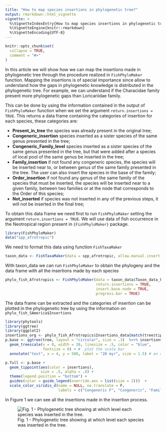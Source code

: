 ```yaml
---
title: "How to map species insertions in phylogenetic tree?"
output: rmarkdown::html_vignette
vignette: >
  %\VignetteIndexEntry{How to map species insertions in phylogenetic tree?}
  %\VignetteEngine{knitr::rmarkdown}
  %\VignetteEncoding{UTF-8}
---
```


```r
knitr::opts_chunk$set(
  collapse = TRUE,
  comment = "#>"
)
```

In this article we will show how we can map the insertions made in phylogenetic tree through the procedure realized in `FishPhyloMaker` function. Mapping the insertions is of special importance since allow to understand how the gaps in phylogenetic knowledge is distributed in the phylogenetic tree. For example, we can understand if the Characidae family present more phylogenetic gaps than Loricariidae family.

This can be done by using the information contained in the output of `FishPhyloMaker` function when we set the argument `return.insertions = TRUE`. This returns a data frame containing the categories of insertion for each species, these categories are:

-   **Present_in_tree** the species was already present in the original tree;
-   **Congeneric_insertion** species inserted as a sister species of the same genus presented in the tree;
-   **Congeneric_Family_level** species inserted as a sister species of the same genus presented in the tree, but that were added after a species of local pool of the same genus be inserted in the tree;
-   **Family_insertion** if not found any congeneric species, the species will be inserted near to, or between genus of the same family presented in the tree. The user can also insert the species in the base of the family;
-   **Order_insertion** if not found any genus of the same family of the species that must be inserted, the species will be inserted near to a given family, between two families or at the node that corresponds to the Order of this species;
-   **Not_inserted** if species was not inserted in any of the previous steps, it will not be inserted in the final tree;

To obtain this data frame we need first to run `FishPhyloMaker` setting the argument `return.insertions = TRUE`. We will use data of fish occurrence in the Neotropical region present in `{FishPhyloMaker}` package.

```r
library(FishPhyloMaker)
data("spp_afrotropic")
```

We need to format this data using function `FishTaxaMaker`

```r
taxon_data <- FishTaxaMaker(data = spp_afrotropic, allow.manual.insert = TRUE)
```

With taxon_data we can run `FishPhyloMaker` to obtain the phylogeny and the data frame with all the insertions made by each species

```r
phylo_fish_Afrotropics <- FishPhyloMaker(data = taxon_data$Taxon_data_FishPhyloMaker, 
                                         return.insertions = TRUE,
                                         insert.base.node = TRUE, 
                                         progress.bar = TRUE)
```

The data frame can be extracted and the categories of insertion can be plotted in the phylogenetic tree by using the information on `phylo_fish_SAmerica$Insertions`

```r
library(phytools)
library(ggtree)
library(ggplot2)
insertions_org <- phylo_fish_Afrotropics$Insertions_data[match(tree$tip.label, phylo_fish_Afrotropics$Insertions_data$s), ]
p.base <- ggtree(tree, layout = "circular", size = .3)  %<+% insertions_org +
  geom_treescale(x = 0, width = 20, linesize = .5, color = "blue", 
                 fontsize = 0) + #  plot the scale bar
  annotate("text", x = 4, y = 500, label = "20 myr", size = 1.5) # an attempt for add a scale bar

p.full <- p.base +
  geom_tippoint(aes(color = insertions), 
                size = .5, alpha = .8) +
  theme(legend.position = "bottom") +
  guides(color = guide_legend(override.aes = list(size = 2)))  +
  scale_color_viridis_d(name = NULL, na.translate = F,
                        labels = c("Congeneric F", "Congeneric", "Family", "Order", "Present")) 
```

In Figure 1 we can see all the insertions made in the insertion process.

![Fig. 1 - Phylogenetic tree showing at which level each species was inserted in the tree.](../vignettes/phylo_afrotropics_insertions.png)